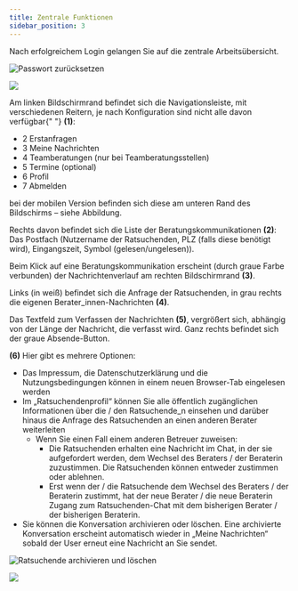 ```yaml
---
title: Zentrale Funktionen
sidebar_position: 3
---
```



Nach erfolgreichem Login gelangen Sie auf die zentrale Arbeitsübersicht.

![Passwort zurücksetzen](../../../static/img/images-onlineberatung/01_Berater_ZentraleFunktionen.png)

<p>
  <img
    src={useBaseUrl(
      "/img/images-onlineberatung/mobile/01_Berater_ZentraleFunktionen.png"
    )}
    style={{ height: "400px" }}
  />
</p>

<span>
  Am linken Bildschirmrand befindet sich die Navigationsleiste, mit
  verschiedenen Reitern, je nach Konfiguration sind nicht alle davon verfügbar{" "}
  <strong>(1)</strong>:
</span>

- 2 Erstanfragen
- 3 Meine Nachrichten
- 4 Teamberatungen (nur bei Teamberatungsstellen)
- 5 Termine (optional)
- 6 Profil
- 7 Abmelden

bei der mobilen Version befinden sich diese am unteren Rand des Bildschirms – siehe Abbildung.

Rechts davon befindet sich die Liste der Beratungskommunikationen <strong>(2)</strong>: Das Postfach (Nutzername der Ratsuchenden, PLZ (falls diese benötigt wird), Eingangszeit, Symbol (gelesen/ungelesen)).

Beim Klick auf eine Beratungskommunikation erscheint (durch graue Farbe verbunden) der Nachrichtenverlauf am rechten Bildschirmrand <strong>(3)</strong>.

Links (in weiß) befindet sich die Anfrage der Ratsuchenden, in grau rechts die eigenen Berater_innen-Nachrichten <strong>(4)</strong>.

Das Textfeld zum Verfassen der Nachrichten <strong>(5)</strong>, vergrößert sich, abhängig von der Länge der Nachricht, die verfasst wird. Ganz rechts befindet sich der graue Absende-Button.

<span>
  <strong>(6)</strong> Hier gibt es mehrere Optionen:
</span>

- Das Impressum, die Datenschutzerklärung und die Nutzungsbedingungen können in einem neuen Browser-Tab eingelesen werden
- Im „Ratsuchendenprofil“ können Sie alle öffentlich zugänglichen Informationen über die / den Ratsuchende_n einsehen und darüber hinaus die Anfrage des Ratsuchenden an einen anderen Berater weiterleiten
  - Wenn Sie einen Fall einem anderen Betreuer zuweisen:
    - Die Ratsuchenden erhalten eine Nachricht im Chat, in der sie aufgefordert werden, dem Wechsel des Beraters / der Beraterin zuzustimmen. Die Ratsuchenden können entweder zustimmen oder ablehnen.
    - Erst wenn der / die Ratsuchende dem Wechsel des Beraters / der Beraterin zustimmt, hat der neue Berater / die neue Beraterin Zugang zum Ratsuchenden-Chat mit dem bisherigen Berater / der bisherigen Beraterin.
- Sie können die Konversation archivieren oder löschen. Eine archivierte Konversation erscheint automatisch wieder in „Meine Nachrichten“ sobald der User erneut eine Nachricht an Sie sendet.

![Ratsuchende archivieren und löschen](../../../static/img/images-onlineberatung/01_Berater_ArchivierenUndLoschen.png)

<p>
  <img
    src={useBaseUrl(
      "/img/images-onlineberatung/mobile/01_Berater_ArchivierenUndLöschen.png"
    )}
    style={{ height: "400px" }}
  />
</p>
